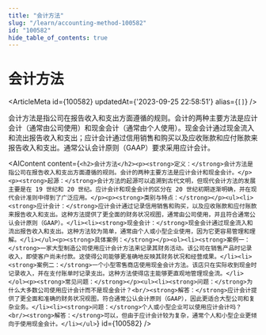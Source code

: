 ```yaml
---
title: "会计方法"
slug: "/learn/accounting-method-100582"
id: "100582"
hide_table_of_contents: true
---
```



# 会计方法

<ArticleMeta id={100582} updatedAt={'2023-09-25 22:58:51'} alias={`[]`} />
<div className='border-solid border-b border-t-0 my-4 border-[var(--ifm-color-gray-300)]' />

会计方法是指公司在报告收入和支出方面遵循的规则。会计的两种主要方法是应计会计（通常由公司使用）和现金会计（通常由个人使用）。现金会计通过现金流入和流出报告收入和支出；应计会计通过信用销售和购买以及应收账款和应付账款来报告收入和支出。通常公认会计原则（GAAP）要求采用应计会计。

<AIContent content={`<h2>会计方法</h2><p><strong>定义：</strong>会计方法是指公司在报告收入和支出方面遵循的规则。会计的两种主要方法是应计会计和现金会计。</p><p><strong>起源：</strong>会计方法的起源可以追溯到古代文明，但现代会计方法的发展主要是在 19 世纪和 20 世纪。应计会计和现金会计的区分在 20 世纪初期逐渐明确，并在现代会计准则中得到了广泛应用。</p><p><strong>类别与特点：</strong></p><ul><li><strong>应计会计：</strong>应计会计通过记录信用销售和购买，以及应收账款和应付账款来报告收入和支出。这种方法提供了更全面的财务状况视图，通常由公司使用，并且符合通常公认会计原则（GAAP）。</li><li><strong>现金会计：</strong>现金会计通过现金流入和流出报告收入和支出。这种方法较为简单，通常由个人或小型企业使用，因为它更容易管理和理解。</li></ul><p><strong>具体案例：</strong></p><ol><li><strong>案例一：</strong>一家大型制造公司使用应计会计方法来记录其财务活动。该公司在销售产品时记录收入，即使客户尚未付款。这使得公司能够更准确地反映其财务状况和经营成果。</li><li><strong>案例二：</strong>一个小型零售商店使用现金会计方法。该店只在实际收到现金时记录收入，并在支付账单时记录支出。这种方法使得店主能够更直观地管理现金流。</li></ol><p><strong>常见问题：</strong></p><ul><li><strong>问题：</strong>为什么大多数公司使用应计会计而不是现金会计？<br/><strong>解答：</strong>应计会计提供了更全面和准确的财务状况视图，符合通常公认会计原则（GAAP），因此更适合大型公司和复杂业务。</li><li><strong>问题：</strong>个人或小型企业可以使用应计会计吗？<br/><strong>解答：</strong>可以，但由于应计会计较为复杂，通常个人和小型企业更倾向于使用现金会计。</li></ul>`} id={100582} />
